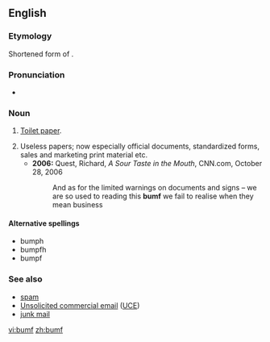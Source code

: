 ==English==

===Etymology===
Shortened form of {{term|bumfodder}}.

===Pronunciation===
*{{a|UK}} {{IPA|/bʌmf/}}

===Noun===
{{en-noun|-}}

# {{UK|obsolete}} [[toilet paper|Toilet paper]].
# Useless papers; now especially official documents, standardized forms, sales and marketing print material etc.
#* '''2006:''' Quest, Richard, ''A Sour Taste in the Mouth'', CNN.com, October 28, 2006
#*: And as for the limited warnings on documents and signs – we are so used to reading this '''bumf''' we fail to realise when they mean business

{{rfv|inflections?}}

====Alternative spellings====
* bumph
* bumpfh
* bumpf

===See also===
* [[spam]]
* [[Unsolicited commercial email]] ([[UCE]])
* [[junk mail]]

[[vi:bumf]]
[[zh:bumf]]